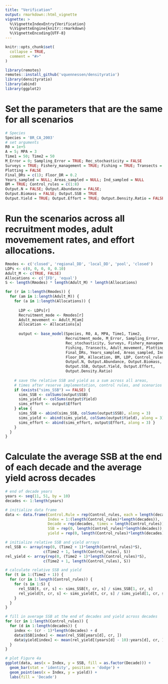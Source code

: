 ```yaml
---
title: "Verification"
output: rmarkdown::html_vignette
vignette: >
  %\VignetteIndexEntry{Verification}
  %\VignetteEngine{knitr::rmarkdown}
  %\VignetteEncoding{UTF-8}
---
```


```r
knitr::opts_chunk$set(
  collapse = TRUE,
  comment = "#>"
)
```

```r
library(remotes)
remotes::install_github('vquennessen/densityratio')
library(densityratio)
library(abind)
library(ggplot2)
```
# Set the parameters that are the same for all scenarios
```r
# Species
Species = 'BR_CA_2003'
# set arguments
R0 = 1e+5
A = 5; MPA = 3
Time1 = 50; Time2 = 50
M_Error = 0; Sampling_Error = TRUE; Rec_stochasticity = FALSE
Surveys = TRUE; Fishery_management = TRUE; Fishing = TRUE; Transects = 24
Plotting = FALSE
Final_DRs = c(1); Floor_DR = 0.2
Years_sampled = NULL; Areas_sampled = NULL; Ind_sampled = NULL
BM = TRUE; Control_rules = c(1:8)
Output.N = FALSE; Output.Abundance = FALSE; 
Output.Biomass = FALSE; Output.SSB = TRUE
Output.Yield = TRUE; Output.Effort = TRUE; Output.Density.Ratio = FALSE
```

# Run the scenarios across all recruitment modes, adult movemement rates, and effort allocations. 
```r
Rmodes <- c('closed', 'regional_DD', 'local_DD', 'pool', 'closed')
LDPs <- c(0, 0, 0, 0, 0.10)
Adult_M <- c(TRUE, FALSE)
Allocations <- c('IFD', 'equal')
S <- length(Rmodes) * length(Adult_M) * length(Allocations)

for (r in 1:length(Rmodes)) {
  for (am in 1:length(Adult_M)) {
    for (a in 1:length(Allocations)) {
      
      LDP <- LDPs[r]
      Recruitment_mode <- Rmodes[r]
      Adult_movement <- Adult_M[am]
      Allocation <- Allocations[a]
      
      output <- base_model(Species, R0, A, MPA, Time1, Time2, 
                           Recruitment_mode, M_Error, Sampling_Error, 
                           Rec_stochasticity, Surveys, Fishery_management, 
                           Fishing, Transects, Adult_movement, Plotting, 
                           Final_DRs, Years_sampled, Areas_sampled, Ind_sampled, 
                           Floor_DR, Allocation, BM, LDP, Control_rules, 
                           Output.N, Output.Abundance, Output.Biomass, 
                           Output.SSB, Output.Yield, Output.Effort, 
                           Output.Density.Ratio)
      
    # save the relative SSB and yield as a sum across all areas, 
    # times after reserve implementation, control rules, and scenarios
    if (exists("sims_SSB") == FALSE) {
      sims_SSB <- colSums(output$SSB)
      sims_yield <- colSums(output$Yield)
      sims_effort <- output$Effort
    } else { 
      sims_SSB <- abind(sims_SSB, colSums(output$SSB), along = 3)
      sims_yield <- abind(sims_yield, colSums(output$Yield), along = 3)
      sims_effort <- abind(sims_effort, output$Effort, along = 3) }
    }
  }
}
```

# Calculate the average SSB at the end of each decade and the average yield across decades
```r
# end of decade years
years <- seq(11, 51, by = 10)
decades <- 1:length(years)

# initialize data frame
data <- data.frame(Control.Rule = rep(Control_rules, each = length(decades)),
                   Index = 1:(length(Control_rules)*length(decades)),
                   Decade = rep(decades, times = length(Control_rules)),
                   SSB = rep(0, length(Control_rules)*length(decades)), 
                   yield = rep(0, length(Control_rules)*length(decades)))

# initialize relative SSB and yield arrays
rel_SSB <- array(rep(0, (Time2 + 1)*length(Control_rules)*S), 
                 c(Time2 + 1, length(Control_rules), S))
rel_yield <- array(rep(0, (Time2 + 1)*length(Control_rules)*S), 
                 c(Time2 + 1, length(Control_rules), S))

# calculate relative SSB and yield
for (t in 1:(Time2 + 1)) {
  for (cr in 1:length(Control_rules)) {
    for (s in 1:S) {
      rel_SSB[t, cr, s] <- sims_SSB[t, cr, s] / sims_SSB[1, cr, s]
      rel_yield[t, cr, s] <- sims_yield[t, cr, s] / sims_yield[1, cr, s]
    }
  }
}

# fill in average SSB at the end of decades and yield across decades
for (cr in 1:length(Control_rules)) {
  for (d in 1:length(decades)) {
    index <- (cr - 1)*length(decades) + d
    data$SSB[index] <- mean(rel_SSB[years[d], cr, ])
    data$yield[index] <- mean(rel_yield[(years[d] - 10):years[d], cr, ])
  }
}

# plot Figure 4a
ggplot(data, aes(x = Index, y = SSB, fill = as.factor(Decade))) + 
  geom_bar(stat = 'identity', position = 'dodge') +
  geom_point(aes(x = Index, y = yield)) +
  labs(fill = 'Decade')
```
